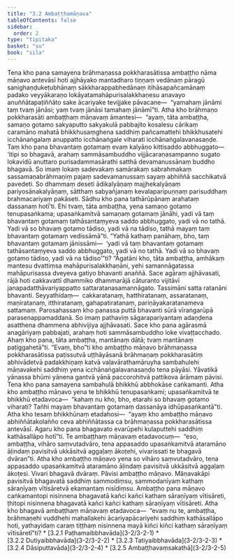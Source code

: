 ```yaml
---
title: "3.2 Ambaṭṭhamāṇava"
tableOfContents: false
sidebar:
  order: 2
type: "tipitaka"
basket: "su"
book: "sila"
---
```



<DynamicBreadcrumb />

<Division number="256" book="sila" bookNo="6" page="82">

<Paragraph number="349" book="sila">
Tena kho pana samayena brāhmaṇassa pokkharasātissa ambaṭṭho nāma māṇavo antevāsī hoti ajjhāyako mantadharo tiṇṇaṃ vedānaṃ pāragū sanighaṇḍukeṭubhānaṃ sākkharappabhedānaṃ itihāsapañcamānaṃ padako veyyākaraṇo lokāyatamahāpurisalakkhaṇesu anavayo anuññātapaṭiññāto sake ācariyake tevijjake pāvacane—  “yamahaṃ jānāmi taṃ tvaṃ jānāsi; yaṃ tvaṃ jānāsi tamahaṃ jānāmī”ti.


</Paragraph>

</Division>
<Division number="257" book="sila" bookNo="6" page="83">

<Paragraph number="350" book="sila">
Atha kho brāhmaṇo pokkharasāti ambaṭṭhaṃ māṇavaṃ āmantesi—  “ayaṃ, tāta ambaṭṭha, samaṇo gotamo sakyaputto sakyakulā pabbajito kosalesu cārikaṃ caramāno mahatā bhikkhusaṃghena saddhiṃ pañcamattehi bhikkhusatehi icchānaṅgalaṃ anuppatto icchānaṅgale viharati icchānaṅgalavanasaṇḍe. Taṃ kho pana bhavantaṃ gotamaṃ evaṃ kalyāṇo kittisaddo abbhuggato—  ‘itipi so bhagavā, arahaṃ sammāsambuddho vijjācaraṇasampanno sugato lokavidū anuttaro purisadammasārathi satthā devamanussānaṃ buddho bhagavā. So imaṃ lokaṃ sadevakaṃ samārakaṃ sabrahmakaṃ sassamaṇabrāhmaṇiṃ pajaṃ sadevamanussaṃ sayaṃ abhiññā sacchikatvā pavedeti. So dhammaṃ deseti ādikalyāṇaṃ majjhekalyāṇaṃ pariyosānakalyāṇaṃ, sātthaṃ sabyañjanaṃ kevalaparipuṇṇaṃ parisuddhaṃ brahmacariyaṃ pakāseti. Sādhu kho pana tathārūpānaṃ arahataṃ dassanaṃ hotī’ti. Ehi tvaṃ, tāta ambaṭṭha, yena samaṇo gotamo tenupasaṅkama; upasaṅkamitvā samaṇaṃ gotamaṃ jānāhi, yadi vā taṃ bhavantaṃ gotamaṃ tathāsantaṃyeva saddo abbhuggato, yadi vā no tathā. Yadi vā so bhavaṃ gotamo tādiso, yadi vā na tādiso, tathā mayaṃ taṃ bhavantaṃ gotamaṃ vedissāmā”ti.


</Paragraph>

</Division>
<Division number="258" book="sila" bookNo="6" page="83">

<Paragraph number="351" book="sila">
“Yathā kathaṃ panāhaṃ, bho, taṃ bhavantaṃ gotamaṃ jānissāmi—  ‘yadi vā taṃ bhavantaṃ gotamaṃ tathāsantaṃyeva saddo abbhuggato, yadi vā no tathā. Yadi vā so bhavaṃ gotamo tādiso, yadi vā na tādiso’”ti?


</Paragraph>

<Paragraph number="352" book="sila">
“Āgatāni kho, tāta ambaṭṭha, amhākaṃ mantesu dvattiṃsa mahāpurisalakkhaṇāni, yehi samannāgatassa mahāpurisassa dveyeva gatiyo bhavanti anaññā. Sace agāraṃ ajjhāvasati, rājā hoti cakkavattī dhammiko dhammarājā cāturanto vijitāvī janapadatthāvariyappatto sattaratanasamannāgato. Tassimāni satta ratanāni bhavanti. Seyyathidaṃ—  cakkaratanaṃ, hatthiratanaṃ, assaratanaṃ, maṇiratanaṃ, itthiratanaṃ, gahapatiratanaṃ, pariṇāyakaratanameva sattamaṃ. Parosahassaṃ kho panassa puttā bhavanti sūrā vīraṅgarūpā parasenappamaddanā. So imaṃ pathaviṃ sāgarapariyantaṃ adaṇḍena asatthena dhammena abhivijiya ajjhāvasati. Sace kho pana agārasmā anagāriyaṃ pabbajati, arahaṃ hoti sammāsambuddho loke vivaṭṭacchado. Ahaṃ kho pana, tāta ambaṭṭha, mantānaṃ dātā; tvaṃ mantānaṃ paṭiggahetā”ti.


</Paragraph>

</Division>
<Division number="259" book="sila" bookNo="6" page="84">

<Paragraph number="353" book="sila">
“Evaṃ, bho”ti kho ambaṭṭho māṇavo brāhmaṇassa pokkharasātissa paṭissutvā uṭṭhāyāsanā brāhmaṇaṃ pokkharasātiṃ abhivādetvā padakkhiṇaṃ katvā vaḷavārathamāruyha sambahulehi māṇavakehi saddhiṃ yena icchānaṅgalavanasaṇḍo tena pāyāsi. Yāvatikā yānassa bhūmi yānena gantvā yānā paccorohitvā pattikova ārāmaṃ pāvisi. Tena kho pana samayena sambahulā bhikkhū abbhokāse caṅkamanti. Atha kho ambaṭṭho māṇavo yena te bhikkhū tenupasaṅkami; upasaṅkamitvā te bhikkhū etadavoca—  “kahaṃ nu kho, bho, etarahi so bhavaṃ gotamo viharati? Tañhi mayaṃ bhavantaṃ gotamaṃ dassanāya idhūpasaṅkantā”ti.


</Paragraph>

</Division>
<Division number="260" book="sila" bookNo="6" page="84">

<Paragraph number="354" book="sila">
Atha kho tesaṃ bhikkhūnaṃ etadahosi—  “ayaṃ kho ambaṭṭho māṇavo abhiññātakolañño ceva abhiññātassa ca brāhmaṇassa pokkharasātissa antevāsī. Agaru kho pana bhagavato evarūpehi kulaputtehi saddhiṃ kathāsallāpo hotī”ti. Te ambaṭṭhaṃ māṇavaṃ etadavocuṃ—  “eso, ambaṭṭha, vihāro saṃvutadvāro, tena appasaddo upasaṅkamitvā ataramāno āḷindaṃ pavisitvā ukkāsitvā aggaḷaṃ ākoṭehi, vivarissati te bhagavā dvāran”ti.


</Paragraph>

</Division>
<Division number="261" book="sila" bookNo="6" page="84">

<Paragraph number="355" book="sila">
Atha kho ambaṭṭho māṇavo yena so vihāro saṃvutadvāro, tena appasaddo upasaṅkamitvā ataramāno āḷindaṃ pavisitvā ukkāsitvā aggaḷaṃ ākoṭesi. Vivari bhagavā dvāraṃ. Pāvisi ambaṭṭho māṇavo. Māṇavakāpi pavisitvā bhagavatā saddhiṃ sammodiṃsu, sammodanīyaṃ kathaṃ sāraṇīyaṃ vītisāretvā ekamantaṃ nisīdiṃsu. Ambaṭṭho pana māṇavo caṅkamantopi nisinnena bhagavatā kañci kañci kathaṃ sāraṇīyaṃ vītisāreti, ṭhitopi nisinnena bhagavatā kañci kañci kathaṃ sāraṇīyaṃ vītisāreti.


</Paragraph>

</Division>
<Division number="262" book="sila" bookNo="6" page="85">

<Paragraph number="356" book="sila">
Atha kho bhagavā ambaṭṭhaṃ māṇavaṃ etadavoca—  “evaṃ nu te, ambaṭṭha, brāhmaṇehi vuddhehi mahallakehi ācariyapācariyehi saddhiṃ kathāsallāpo hoti, yathayidaṃ caraṃ tiṭṭhaṃ nisinnena mayā kiñci kiñci kathaṃ sāraṇīyaṃ vītisāretī”ti?

</Paragraph>
</Division>

<TableOfContents book="sila" section="3.2">
* [3.2.1 Paṭhamaibbhavāda](3-2/3-2-1)
* [3.2.2 Dutiyaibbhavāda](3-2/3-2-2)
* [3.2.3 Tatiyaibbhavāda](3-2/3-2-3)
* [3.2.4 Dāsiputtavāda](3-2/3-2-4)
* [3.2.5 Ambaṭṭhavaṃsakathā](3-2/3-2-5)
</TableOfContents>